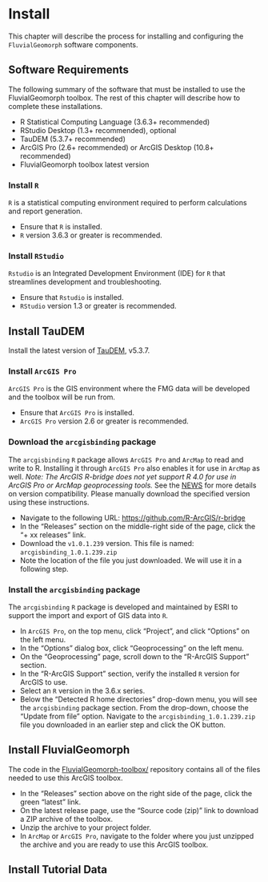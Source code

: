 # Install

This chapter will describe the process for installing and configuring the `FluvialGeomorph` software components. 

## Software Requirements
The following summary of the software that must be installed to use the FluvialGeomorph toolbox. The rest of this chapter will describe how to complete these installations. 

* R Statistical Computing Language (3.6.3+ recommended)
* RStudio Desktop (1.3+ recommended), optional
* TauDEM (5.3.7+ recommended)
* ArcGIS Pro (2.6+ recommended) or ArcGIS Desktop (10.8+ recommended)
* FluvialGeomorph toolbox latest version


### Install `R`
`R` is a statistical computing environment required to perform calculations and report generation. 

* Ensure that `R` is installed. 
* `R` version 3.6.3 or greater is recommended. 


### Install `RStudio`
`Rstudio` is an Integrated Development Environment (IDE) for `R` that streamlines development and troubleshooting. 

* Ensure that `Rstudio` is installed.
* `RStudio` version 1.3 or greater is recommended. 

## Install TauDEM
Install the latest version of [TauDEM](https://hydrology.usu.edu/taudem/taudem5/), v5.3.7.

### Install `ArcGIS Pro`
`ArcGIS Pro` is the GIS environment where the FMG data will be developed and the toolbox will be run from.   

* Ensure that `ArcGIS Pro` is installed. 
* `ArcGIS Pro` version 2.6 or greater is recommended. 

### Download the `arcgisbinding` package
The `arcgisbinding` `R` package allows `ArcGIS Pro` and `ArcMap` to read and write to R. Installing it through `ArcGIS Pro` also enables it for use in `ArcMap` as well. *Note: The ArcGIS R-bridge does not yet support R 4.0 for use in ArcGIS Pro or ArcMap geoprocessing tools.* See the [NEWS](NEWS.md) for more details on version compatibility. Please manually download the specified version using these instructions. 

* Navigate to the following URL: [https://github.com/R-ArcGIS/r-bridge](https://github.com/R-ArcGIS/r-bridge)
* In the "Releases" section on the middle-right side of the page, click the "+ xx releases" link. 
* Download the `v1.0.1.239` version. This file is named:  `arcgisbinding_1.0.1.239.zip`
* Note the location of the file you just downloaded. We will use it in a following step.

### Install the `arcgisbinding` package
The `arcgisbinding` `R` package is developed and maintained by ESRI to support the import and export of GIS data into `R`. 

* In `ArcGIS Pro`, on the top menu, click "Project", and click "Options" on the left menu.
* In the "Options" dialog box, click "Geoprocessing" on the left menu. 
* On the "Geoprocessing" page, scroll down to the "R-ArcGIS Support" section.
* In the "R-ArcGIS Support" section, verify the installed `R` version for ArcGIS to use.
* Select an `R` version in the 3.6.x series.  
* Below the "Detected R home directories" drop-down menu, you will see the `arcgisbinding` package section. From the drop-down, choose the "Update from file" option. Navigate to the `arcgisbinding_1.0.1.239.zip` file you downloaded in an earlier step and click the OK button. 


## Install FluvialGeomorph
The code in the [FluvialGeomorph-toolbox/](https://github.com/FluvialGeomorph/FluvialGeomorph-toolbox/) repository contains all of the files needed to use this ArcGIS toolbox. 

* In the "Releases" section above on the right side of the page, click the green "latest" link. 
* On the latest release page, use the "Source code (zip)" link to download a ZIP archive of the toolbox. 
* Unzip the archive to your project folder. 
* In `ArcMap` or `ArcGIS Pro`, navigate to the folder where you just unzipped the archive and you are ready to use this ArcGIS toolbox. 




## Install Tutorial Data




